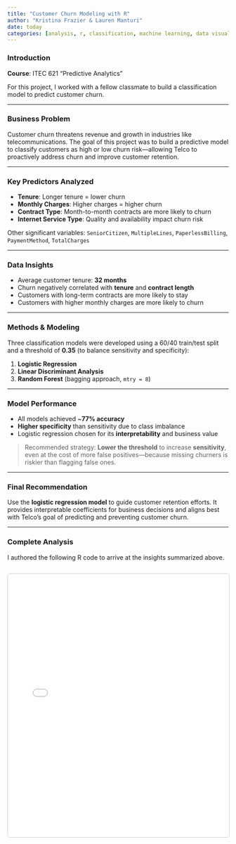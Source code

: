 ```yaml
---
title: "Customer Churn Modeling with R"
author: "Kristina Frazier & Lauren Manturi"
date: today
categories: [analysis, r, classification, machine learning, data visualization, linear discriminant analysis, random forest, logistic regression]
---
```


### Introduction

**Course**: ITEC 621 "Predictive Analytics"

For this project, I worked with a fellow classmate to build a classification model to predict customer churn.

------------------------------------------------------------------------

### Business Problem

Customer churn threatens revenue and growth in industries like telecommunications. The goal of this project was to build a predictive model to classify customers as high or low churn risk—allowing Telco to proactively address churn and improve customer retention.

------------------------------------------------------------------------

### Key Predictors Analyzed

-   **Tenure**: Longer tenure = lower churn
-   **Monthly Charges**: Higher charges = higher churn
-   **Contract Type**: Month-to-month contracts are more likely to churn
-   **Internet Service Type**: Quality and availability impact churn risk

Other significant variables: `SeniorCitizen`, `MultipleLines`, `PaperlessBilling`, `PaymentMethod`, `TotalCharges`

------------------------------------------------------------------------

### Data Insights

-   Average customer tenure: **32 months**
-   Churn negatively correlated with **tenure** and **contract length**
-   Customers with long-term contracts are more likely to stay
-   Customers with higher monthly charges are more likely to churn

------------------------------------------------------------------------

### Methods & Modeling

Three classification models were developed using a 60/40 train/test split and a threshold of **0.35** (to balance sensitivity and specificity):

1.  **Logistic Regression**
2.  **Linear Discriminant Analysis**
3.  **Random Forest** (bagging approach, `mtry = 8`)

------------------------------------------------------------------------

### Model Performance

-   All models achieved \~**77% accuracy**
-   **Higher specificity** than sensitivity due to class imbalance
-   Logistic regression chosen for its **interpretability** and business value

> Recommended strategy: **Lower the threshold** to increase **sensitivity**, even at the cost of more false positives—because missing churners is riskier than flagging false ones.

------------------------------------------------------------------------

### Final Recommendation

Use the **logistic regression model** to guide customer retention efforts. It provides interpretable coefficients for business decisions and aligns best with Telco’s goal of predicting and preventing customer churn.

------------------------------------------------------------------------

### Complete Analysis

I authored the following R code to arrive at the insights summarized above.

::: {.iframe-container style="margin: 2em 0;"}
<iframe src="customerchurn_prelim_da.html" width="100%" height="600px" style="border: 1px solid #ccc; border-radius: 6px;">

</iframe>
:::
